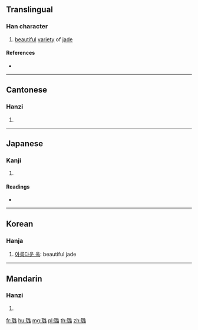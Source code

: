 ==Translingual==

===Han character===
{{Han char|rn=96|rad=玉|as=12|sn=17|four=17164|canj=MGRMR|ids=⿰[[玉|⺩]][[路]]}}

# [[beautiful]] [[variety]] of [[jade]]

====References====
* {{Han ref|kx=0741.240|dkj=21225|dj=1151.040|hdz=21140.030|uh=7490|ud=29840|bh=ED69|bd=60777}}

----

==Cantonese==

===Hanzi===
{{yue-hanzi|jyut=lou6|y=lou6}}

# {{defn|lang=yue|sort=玉12}}

----

==Japanese==

===Kanji===
{{ja-kanji|grade=|rs=玉12}}

# {{defn|lang=ja|sort=玉12}}

====Readings====
* {{ja-readings|on=[[ろ]] (ro)|kun=|nanori=}}

----

==Korean==

===Hanja===
{{ko-hanja|hangeul=[[로]]>[[노]]|eumhun=|rv=ro>no|mr=ro>no|y=lo>no}}

# [[아름다운 옥]]: beautiful jade

----

==Mandarin==

===Hanzi===
{{cmn-hanzi|pin=[[lù]] ([[lu4]])|wg=lu<sup>4</sup>}}

# {{defn|lang=cmn|sort=玉12}}

[[fr:璐]]
[[hu:璐]]
[[mg:璐]]
[[pl:璐]]
[[th:璐]]
[[zh:璐]]